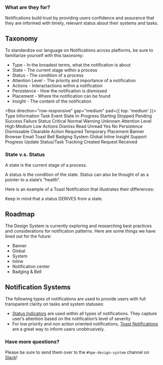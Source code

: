 
### What are they for?

Notifications build trust by providing users confidence and assurance that they are informed with timely, relevant status about their systems and tasks.

## Taxonomy 

To standardize our language on Notifications across platforms, be sure to familiarize yourself with this taxonomy:

- Type - In the broadest terms, what the notification is about
- State - The current stage within a process
- Status - The condition of a process
- Attention Level - The priority and importance of a notification
- Actions - Interactactions within a notification
- Persistence - How the notification is dismissed
- Placement - Where the notification can be found
- Insight - The content of the notification

<Box direction="row-responsive" gap="medium" pad={{ top: 'medium' }}>
    <Box direction="row" gap="medium">
        <Box>
            <Text weight="bold">Type</Text>
            <Text>Information</Text>
            <Text>Task</Text>
            <Text>Event</Text>
        </Box>
        <Box>
            <Text weight="bold">State</Text>
            <Text>In-Progress</Text>
            <Text>Starting</Text>
            <Text>Stopped</Text>
            <Text>Pending</Text>
            <Text>Success</Text>
            <Text>Failure</Text>
        </Box>
    </Box>
    <Box direction="row" gap="medium">
        <Box>
            <Text weight="bold">Status</Text>
            <Text>Critical</Text>
            <Text>Normal</Text>
            <Text>Warning</Text>
            <Text>Unknown</Text>
        </Box>
        <Box>
            <Text weight="bold">Attention Level</Text>
            <Text>High</Text>
            <Text>Medium</Text>
            <Text>Low</Text>
        </Box>
    </Box>
    <Box direction="row" gap="medium">
        <Box>
            <Text weight="bold">Actions</Text>
            <Text>Dismiss</Text>
            <Text>Read</Text>
            <Text>Unread</Text>
            <Text>Yes</Text>
            <Text>No</Text>
        </Box>
        <Box>
            <Text weight="bold">Persistence</Text>
            <Text>Dismissable</Text>
            <Text>Clearable</Text>
            <Text>Action Required</Text>
            <Text>Temporary</Text>
        </Box>
    </Box>
    <Box direction="row" gap="medium">
        <Box>
            <Text weight="bold">Placement</Text>
            <Text>Banner</Text>
            <Text>Browser</Text>
            <Text>Email</Text>
            <Text>Toast</Text>
            <Text>Bell</Text>
            <Text>Badging</Text>
            <Text>System</Text>
            <Text>Global</Text>
            <Text>Inline</Text>
        </Box>
        <Box>
            <Text weight="bold">Insight</Text>
            <Text>Support</Text>
            <Text>Progress Update</Text>
            <Text>Status/Task Tracking</Text>
            <Text>Created</Text>
            <Text>Request Received</Text>
        </Box>
    </Box>
</Box>

### State v.s. Status

A state is the current stage of a process.

A status is the condition of the state. Status can also be thought of as a pointer to a state’s “health”. 

Here is an example of a Toast Notification that illustrates their differences:

<Box>
    <StateVsStatusDiagram />
</Box>

Keep in mind that a status DERIVES from a state.

## Roadmap

The Design System is currently exploring and researching best practices and considerations for notification patterns. Here are some things we have lined out for the future:

- Banner
- Global
- System
- Inline
- Notification center
- Badging & Bell

## Notification Systems

The following types of notifications are used to provide users with full transparent clarity on tasks and system statuses:

- [Status Indicators](/components/status-indicator) are used within all types of notifications. They capture user’s attention based on the notification’s level of severity
- For low priority and non action oriented notifications, [Toast Notifications](/components/toast-notifications) are a great way to inform users unobtrusively. 

### Have more questions?

Please be sure to send them over to the `#hpe-design-system` channel on [Slack](https://slack-invite.grommet.io/)!
